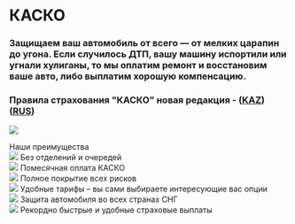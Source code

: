 
<div class="mx-auto max-w-4xl py-10">

# КАСКО

### Защищаем ваш автомобиль от всего — от мелких царапин до угона. Если случилось ДТП, вашу машину испортили или угнали хулиганы, то мы оплатим ремонт и восстановим ваше авто, либо выплатим хорошую компенсацию.

### Правила страхования "КАСКО" новая редакция - ([KAZ](https://www.nsk.kz/media/rules/%D0%90%D0%B2%D1%82%D0%BE%D0%BA%D3%A9%D0%BB%D1%96%D0%BA%20%D0%B6%D3%99%D0%BD%D0%B5%20%D3%A9%D0%B7%D0%B3%D0%B5%20%D0%B4%D0%B5%20%D0%BA%D3%A9%D0%BB%D1%96%D0%BA%20%D2%9B%D2%B1%D1%80%D0%B0%D0%BB%D0%B4%D0%B0%D1%80%D1%8B%D0%BD%20%D0%B5%D1%80%D1%96%D0%BA%D1%82%D1%96%20%D1%81%D0%B0%D2%9B%D1%82%D0%B0%D0%BD%D0%B4%D1%8B%D1%80%D1%83%20%D0%B5%D1%80%D0%B5%D0%B6%D0%B5%D0%BB%D0%B5%D1%80%D1%96%20%D0%9A%D0%90%D0%A1%D0%9A%D0%9E%20KAZ_1699954978.pdf)) ([RUS](https://www.nsk.kz/media/rules/%D0%9F%D1%80%D0%B0%D0%B2%D0%B8%D0%BB%D0%B0%20%D0%B4%D0%BE%D0%B1%D1%80%D0%BE%D0%B2%D0%BE%D0%BB%D1%8C%D0%BD%D0%BE%D0%B3%D0%BE%20%D1%81%D1%82%D1%80%D0%B0%D1%85%D0%BE%D0%B2%D0%B0%D0%BD%D0%B8%D1%8F%20%D0%B0%D0%B2%D1%82%D0%BE%D0%BC%D0%BE%D0%B1%D0%B8%D0%BB%D1%8C%D0%BD%D1%8B%D1%85%20%D0%B8%20%D0%BF%D1%80%D0%BE%D1%87%D0%B8%D1%85%20%D1%82%D1%80%D0%B0%D0%BD%D1%81%D0%BF%D0%BE%D1%80%D1%82%D0%BD%D1%8B%D1%85%20%D1%81%D1%80%D0%B5%D0%B4%D1%81%D1%82%D0%B2_1699845585.pdf))

![](https://www.nsk.kz/media/products/06/1544516987fy6ks.jpg)

<div class="mt-10 text-center text-4xl font-bold">Наши преимущества</div>

<div class="mt-10 flex flex-wrap justify-around gap-4">

<div class="w-1/4">
  <img
    class="mx-auto"
    src="https://www.nsk.kz/media/product_benefits/5h/1481196082j7m2m.svg"
  />
  Без отделений и очередей
</div>

<div class="w-1/4">
  <img
    class="mx-auto"
    src="https://www.nsk.kz/media/product_benefits/f6/1481196103n7b0a.svg"
  />
  Помесячная оплата КАСКО
</div>

<div class="w-1/4">
  <img
    class="mx-auto"
    src="https://www.nsk.kz/media/product_benefits/sw/1481196118iwefv.svg"
  />
  Полное покрытие всех рисков
</div>

<div class="w-1/4">
  <img
    class="mx-auto"
    src="https://www.nsk.kz/media/product_benefits/bk/1481196134x3mt4.svg"
  />
  Удобные тарифы – вы сами выбираете интересующие вас опции
</div>

<div class="w-1/4">
  <img
    class="mx-auto"
    src="https://www.nsk.kz/media/product_benefits/l3/1481196148kko75.svg"
  />
  Защита автомобиля во всех странах СНГ
</div>

<div class="w-1/4">
  <img
    class="mx-auto"
    src="https://www.nsk.kz/media/product_benefits/gh/1481216911v210w.svg"
  />
  Рекордно быстрые и удобные страховые выплаты
</div>

</div>
</div>
